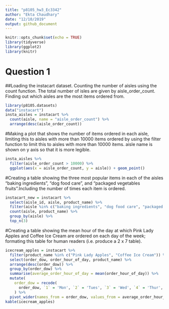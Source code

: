 ```yaml
---
title: "p8105_hw3_Ec3342"
author: "Ekta Chaudhary"
date: "12/10/2019"
output: github_document
---
```


```r
knitr::opts_chunk$set(echo = TRUE)
library(tidyverse)
library(ggplot2)
library(knitr)
```

# Question 1

##Loading the instacart dataset. Counting the number of aisles using the count function. The total number of isles are given by aisle_order_count. Finding out which aisles are the most items ordered from. 

```r

library(p8105.datasets)
data("instacart")
insta_aisles = instacart %>% 
  count(aisle, name = "aisle_order_count") %>% 
  arrange(desc(aisle_order_count))

```

#Making a plot that shows the number of items ordered in each aisle, limiting this to aisles with more than 10000 items ordered by using the filter function to limit this to aisles with more than 10000 items. aisle name is shown on y axis so that it is more legible.

```r

insta_aisles %>% 
  filter(aisle_order_count > 10000) %>% 
  ggplot(aes(x = aisle_order_count, y = aisle)) + geom_point()

```
#Creating a table showing the three most popular items in each of the aisles “baking ingredients”, “dog food care”, and “packaged vegetables fruits”.Including the number of times each item is ordered.

```r

instacart_new = instacart %>% 
  select(aisle_id, aisle, product_name) %>% 
  filter(aisle %in% c("baking ingredients", "dog food care", "packaged vegetables fruits")) %>%
  count(aisle, product_name) %>% 
  group_by(aisle) %>% 
  top_n(3) 

```
#Creating a table showing the mean hour of the day at which Pink Lady Apples and Coffee Ice Cream are ordered on each day of the week; formating this table for human readers (i.e. produce a 2 x 7 table).

```r

icecream_apples = instacart %>% 
  filter(product_name %in% c("Pink Lady Apples", "Coffee Ice Cream")) %>% 
  select(order_dow, order_hour_of_day, product_name) %>%
  arrange(desc(order_dow)) %>% 
  group_by(order_dow) %>% 
  summarise(average_order_hour_of_day = mean(order_hour_of_day)) %>% 
  mutate(
    order_dow = recode(
      order_dow, `1` = 'Mon', `2` = 'Tues', `3` = 'Wed', `4` = 'Thur', `5` = 'Fri', `6` = 'Sat', `0` = 'Sun')
    ) %>% 
  pivot_wider(names_from = order_dow, values_from = average_order_hour_of_day)
kable(icecream_apples)

```


